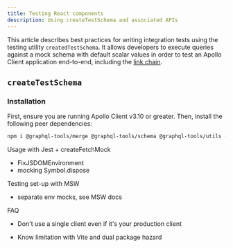 ```yaml
---
title: Testing React components
description: Using createTestSchema and associated APIs
---
```


This article describes best practices for writing integration tests using the testing utility `createdTestSchema`. It allows developers to execute queries against a mock schema with default scalar values in order to test an Apollo Client application end-to-end, including the [link chain](react/api/link/introduction).

<MinVersion version="3.10">

## `createTestSchema`

</MinVersion>

### Installation

First, ensure you are running Apollo Client v3.10 or greater. Then, install the following peer dependencies:

```bash
npm i @graphql-tools/merge @graphql-tools/schema @graphql-tools/utils --save-dev
```


Usage with Jest + createFetchMock

- FixJSDOMEnvironment
- mocking Symbol.dispose


Testing set-up with MSW
- separate env mocks, see MSW docs


FAQ

- Don't use a single client even if it's your production client

- Know limitation with Vite and dual package hazard

